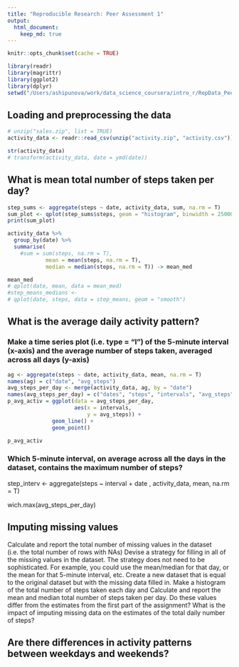 ```yaml
---
title: "Reproducible Research: Peer Assessment 1"
output: 
  html_document:
    keep_md: true
---
```


```r
knitr::opts_chunk$set(cache = TRUE)

library(readr)
library(magrittr)
library(ggplot2)
library(dplyr)
setwd("/Users/ashipunova/work/data_science_coursera/intro_r/RepData_PeerAssessment1/")
```

## Loading and preprocessing the data
```r
# unzip("sales.zip", list = TRUE)
activity_data <- readr::read_csv(unzip("activity.zip", "activity.csv"))

str(activity_data)
# transform(activity_data, date = ymd(date))

```


## What is mean total number of steps taken per day?

```r
step_sums <- aggregate(steps ~ date, activity_data, sum, na.rm = T)
sum_plot <- qplot(step_sums$steps, geom = "histogram", binwidth = 25000/5) 
print(sum_plot)

activity_data %>%
  group_by(date) %>%
  summarise(
    #sum = sum(steps, na.rm = T), 
            mean = mean(steps, na.rm = T), 
            median = median(steps, na.rm = T)) -> mean_med

mean_med
# qplot(date, mean, data = mean_med)
#step_means_medians <- 
# qplot(date, steps, data = step_means, geom = "smooth")

```

## What is the average daily activity pattern?  

### Make a time series plot (i.e. \color{red}{\verb|type = "l"|}type = "l") of the 5-minute interval (x-axis) and the average number of steps taken, averaged across all days (y-axis)

```r
ag <- aggregate(steps ~ date, activity_data, mean, na.rm = T)
names(ag) = c("date", "avg_steps")
avg_steps_per_day <- merge(activity_data, ag, by = "date")
names(avg_steps_per_day) = c("dates", "steps", "intervals", "avg_steps")
p_avg_activ = ggplot(data = avg_steps_per_day, 
                     aes(x = intervals,
                         y = avg_steps)) +
              geom_line() +
              geom_point()

p_avg_activ

```

### Which 5-minute interval, on average across all the days in the dataset, contains the maximum number of steps?
step_interv <- aggregate(steps ~ interval + date , activity_data, mean, na.rm = T)


wich.max(avg_steps_per_day)

## Imputing missing values

Calculate and report the total number of missing values in the dataset (i.e. the total number of rows with \color{red}{\verb|NA|}NAs)
Devise a strategy for filling in all of the missing values in the dataset. The strategy does not need to be sophisticated. For example, you could use the mean/median for that day, or the mean for that 5-minute interval, etc.
Create a new dataset that is equal to the original dataset but with the missing data filled in.
Make a histogram of the total number of steps taken each day and Calculate and report the mean and median total number of steps taken per day. Do these values differ from the estimates from the first part of the assignment? What is the impact of imputing missing data on the estimates of the total daily number of steps?


## Are there differences in activity patterns between weekdays and weekends?
